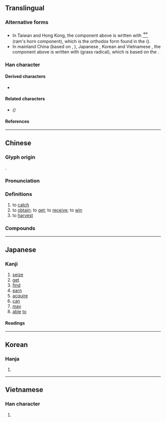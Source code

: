 {{also|获}}
{{character info/new}}
==Translingual==

===Alternative forms===
* In Taiwan and Hong Kong, the component above <big>{{l|mul|蒦}}</big> is written with <font size=4>[[⻀]]</font> (ram's horn component), which is the orthodox form found in the {{w|Shuowen Jiezi}} ({{w2|zh|說文解字}}).
* In mainland China (based on {{w|Xin Zixing}}, {{w2|zh|新字形}}), Japanese {{w|kanji}}, Korean {{w|hanja}} and Vietnamese {{w|History of writing in Vietnam|Nôm}}, the component above <big>{{l|mul|蒦}}</big> is written with <font size=4>{{l|mul|艹}}</font> (grass radical), which is based on the {{w|Kangxi dictionary}}.

===Han character===
{{Han char|rn=94|rad=犬|as=14|sn=17|snm++=16|four=44247|canj=KHTOE|ids=⿰犭蒦}}

====Derived characters====
* {{l|mul|[[𫾢]]}} <!-- Note: 𤄀 and 𫻞 are derived from 𫉬 not 獲 -->

====Related characters====
* {{l|mul|[[获]]}} ''({{w|Simplified Chinese}})''

====References====
{{Han ref|kx=0720.190|dkj=20758|dj=1132.060|hdz=21370.060|uh=7372}}

----

==Chinese==
{{zh-forms|s=获}}

===Glyph origin===
{{Han etym}}
{{Han compound|犬|alt1=犭|蒦|c1=s|c2=p|ls=psc}}.

===Pronunciation===
{{zh-pron
|m=huò
|c=wok6
|mn=qz:hia̍k/tw,xm,zz:he̍k
|mc=y
|oc=y
|ma=
|cat=v
}}

===Definitions===
{{zh-hanzi}}

# to [[catch]]
# to [[obtain]]; to [[get]]; to [[receive]]; to [[win]]
# to [[harvest]]

===Compounds===
{{zh-der|獲得|獲得性|獲得性免疫|獲獎|獲救|獲利|獲取|獲勝|獲釋|獲悉|獲知|獲致|獲准|幸獲識荊|如獲珍寶|俘獲|係獲|不勞而獲|弋獲|創獲|一無所獲|尋獲|大獲全勝|人贓俱獲|如獲至寶|不獲|大有斬獲|先難後獲|拿獲|拾獲|摧堅獲醜|擒獲|獲益匪淺|獲利率|捕獲|探驪獲珠|獲益良多|抄獲|田父之獲|獲益不淺|獲咎|漁獲|漁獲量|破獲|收獲|獲益|截獲|斬獲|獲捷|獲罪|獲利倍蓰|撐頭獲腦|接獲|獲戾|盤獲|查獲|榮獲|野獲編|虜獲|繳獲|致獲|起獲|辭不獲命|臧獲|緝獲}}

{{zh-cat|Intermediate}}

----

==Japanese==

===Kanji===
{{ja-kanji|grade=c|rs=犬14}}

# [[seize]]
# [[get]]
# [[find]]
# [[earn]]
# [[acquire]]
# [[can]]
# [[may]]
# [[able]] [[to]]

====Readings====
{{ja-readings
|goon=わく
|kanon=かく
|kun=え-る
}}

----

==Korean==

===Hanja===
{{ko-hanja|hangeul=[[획]], [[확]]|eumhun=|rv=hoek, hwak|mr=hoek, hwak|y=hoyk, hwak}}

# {{defn|lang=ko|sort=犬14}}

----

==Vietnamese==

===Han character===
{{vi-hantu|[[hoạch]], [[oách]]|rs=犬14}}

# {{defn|lang=vi|sort=犬14}}